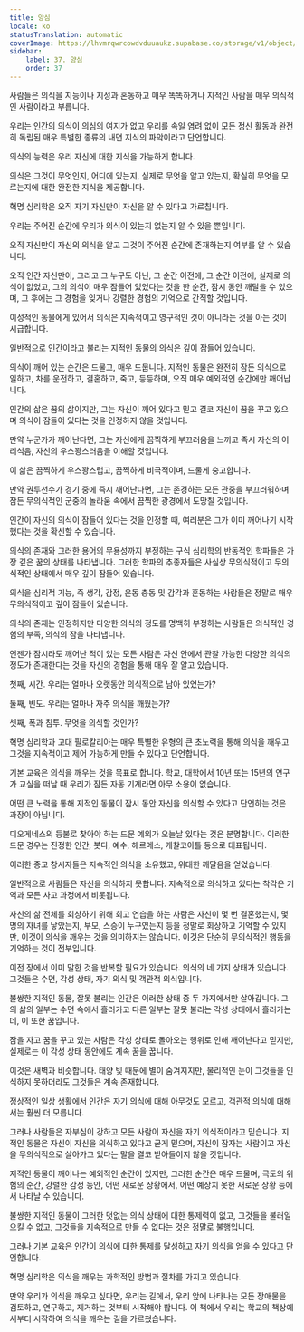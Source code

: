 ```yaml
---
title: 양심
locale: ko
statusTranslation: automatic
coverImage: https://lhvmrqwrcowdvduuaukz.supabase.co/storage/v1/object/public/strapi-uploads/small_cover-educacion-fundamental.webp-2d51a7828a2b1309555be27f7e2a61a0.webp
sidebar:
    label: 37. 양심
    order: 37
---
```

사람들은 의식을 지능이나 지성과 혼동하고 매우 똑똑하거나 지적인 사람을 매우 의식적인 사람이라고 부릅니다.

우리는 인간의 의식이 의심의 여지가 없고 우리를 속일 염려 없이 모든 정신 활동과 완전히 독립된 매우 특별한 종류의 내면 지식의 파악이라고 단언합니다.

의식의 능력은 우리 자신에 대한 지식을 가능하게 합니다.

의식은 그것이 무엇인지, 어디에 있는지, 실제로 무엇을 알고 있는지, 확실히 무엇을 모르는지에 대한 완전한 지식을 제공합니다.

혁명 심리학은 오직 자기 자신만이 자신을 알 수 있다고 가르칩니다.

우리는 주어진 순간에 우리가 의식이 있는지 없는지 알 수 있을 뿐입니다.

오직 자신만이 자신의 의식을 알고 그것이 주어진 순간에 존재하는지 여부를 알 수 있습니다.

오직 인간 자신만이, 그리고 그 누구도 아닌, 그 순간 이전에, 그 순간 이전에, 실제로 의식이 없었고, 그의 의식이 매우 잠들어 있었다는 것을 한 순간, 잠시 동안 깨달을 수 있으며, 그 후에는 그 경험을 잊거나 강렬한 경험의 기억으로 간직할 것입니다.

이성적인 동물에게 있어서 의식은 지속적이고 영구적인 것이 아니라는 것을 아는 것이 시급합니다.

일반적으로 인간이라고 불리는 지적인 동물의 의식은 깊이 잠들어 있습니다.

의식이 깨어 있는 순간은 드물고, 매우 드뭅니다. 지적인 동물은 완전히 잠든 의식으로 일하고, 차를 운전하고, 결혼하고, 죽고, 등등하며, 오직 매우 예외적인 순간에만 깨어납니다.

인간의 삶은 꿈의 삶이지만, 그는 자신이 깨어 있다고 믿고 결코 자신이 꿈을 꾸고 있으며 의식이 잠들어 있다는 것을 인정하지 않을 것입니다.

만약 누군가가 깨어난다면, 그는 자신에게 끔찍하게 부끄러움을 느끼고 즉시 자신의 어리석음, 자신의 우스꽝스러움을 이해할 것입니다.

이 삶은 끔찍하게 우스꽝스럽고, 끔찍하게 비극적이며, 드물게 숭고합니다.

만약 권투선수가 경기 중에 즉시 깨어난다면, 그는 존경하는 모든 관중을 부끄러워하며 잠든 무의식적인 군중의 놀라움 속에서 끔찍한 광경에서 도망칠 것입니다.

인간이 자신의 의식이 잠들어 있다는 것을 인정할 때, 여러분은 그가 이미 깨어나기 시작했다는 것을 확신할 수 있습니다.

의식의 존재와 그러한 용어의 무용성까지 부정하는 구식 심리학의 반동적인 학파들은 가장 깊은 꿈의 상태를 나타냅니다. 그러한 학파의 추종자들은 사실상 무의식적이고 무의식적인 상태에서 매우 깊이 잠들어 있습니다.

의식을 심리적 기능, 즉 생각, 감정, 운동 충동 및 감각과 혼동하는 사람들은 정말로 매우 무의식적이고 깊이 잠들어 있습니다.

의식의 존재는 인정하지만 다양한 의식의 정도를 명백히 부정하는 사람들은 의식적인 경험의 부족, 의식의 잠을 나타냅니다.

언젠가 잠시라도 깨어난 적이 있는 모든 사람은 자신 안에서 관찰 가능한 다양한 의식의 정도가 존재한다는 것을 자신의 경험을 통해 매우 잘 알고 있습니다.

첫째, 시간. 우리는 얼마나 오랫동안 의식적으로 남아 있었는가?

둘째, 빈도. 우리는 얼마나 자주 의식을 깨웠는가?

셋째, 폭과 침투. 무엇을 의식할 것인가?

혁명 심리학과 고대 필로칼리아는 매우 특별한 유형의 큰 초노력을 통해 의식을 깨우고 그것을 지속적이고 제어 가능하게 만들 수 있다고 단언합니다.

기본 교육은 의식을 깨우는 것을 목표로 합니다. 학교, 대학에서 10년 또는 15년의 연구가 교실을 떠날 때 우리가 잠든 자동 기계라면 아무 소용이 없습니다.

어떤 큰 노력을 통해 지적인 동물이 잠시 동안 자신을 의식할 수 있다고 단언하는 것은 과장이 아닙니다.

디오게네스의 등불로 찾아야 하는 드문 예외가 오늘날 있다는 것은 분명합니다. 이러한 드문 경우는 진정한 인간, 붓다, 예수, 헤르메스, 케찰코아틀 등으로 대표됩니다.

이러한 종교 창시자들은 지속적인 의식을 소유했고, 위대한 깨달음을 얻었습니다.

일반적으로 사람들은 자신을 의식하지 못합니다. 지속적으로 의식하고 있다는 착각은 기억과 모든 사고 과정에서 비롯됩니다.

자신의 삶 전체를 회상하기 위해 회고 연습을 하는 사람은 자신이 몇 번 결혼했는지, 몇 명의 자녀를 낳았는지, 부모, 스승이 누구였는지 등을 정말로 회상하고 기억할 수 있지만, 이것이 의식을 깨우는 것을 의미하지는 않습니다. 이것은 단순히 무의식적인 행동을 기억하는 것이 전부입니다.

이전 장에서 이미 말한 것을 반복할 필요가 있습니다. 의식의 네 가지 상태가 있습니다. 그것들은 수면, 각성 상태, 자기 의식 및 객관적 의식입니다.

불쌍한 지적인 동물, 잘못 불리는 인간은 이러한 상태 중 두 가지에서만 살아갑니다. 그의 삶의 일부는 수면 속에서 흘러가고 다른 일부는 잘못 불리는 각성 상태에서 흘러가는데, 이 또한 꿈입니다.

잠을 자고 꿈을 꾸고 있는 사람은 각성 상태로 돌아오는 행위로 인해 깨어난다고 믿지만, 실제로는 이 각성 상태 동안에도 계속 꿈을 꿉니다.

이것은 새벽과 비슷합니다. 태양 빛 때문에 별이 숨겨지지만, 물리적인 눈이 그것들을 인식하지 못하더라도 그것들은 계속 존재합니다.

정상적인 일상 생활에서 인간은 자기 의식에 대해 아무것도 모르고, 객관적 의식에 대해서는 훨씬 더 모릅니다.

그러나 사람들은 자부심이 강하고 모든 사람이 자신을 자기 의식적이라고 믿습니다. 지적인 동물은 자신이 자신을 의식하고 있다고 굳게 믿으며, 자신이 잠자는 사람이고 자신을 무의식적으로 살아가고 있다는 말을 결코 받아들이지 않을 것입니다.

지적인 동물이 깨어나는 예외적인 순간이 있지만, 그러한 순간은 매우 드물며, 극도의 위험의 순간, 강렬한 감정 동안, 어떤 새로운 상황에서, 어떤 예상치 못한 새로운 상황 등에서 나타날 수 있습니다.

불쌍한 지적인 동물이 그러한 덧없는 의식 상태에 대한 통제력이 없고, 그것들을 불러일으킬 수 없고, 그것들을 지속적으로 만들 수 없다는 것은 정말로 불행입니다.

그러나 기본 교육은 인간이 의식에 대한 통제를 달성하고 자기 의식을 얻을 수 있다고 단언합니다.

혁명 심리학은 의식을 깨우는 과학적인 방법과 절차를 가지고 있습니다.

만약 우리가 의식을 깨우고 싶다면, 우리는 길에서, 우리 앞에 나타나는 모든 장애물을 검토하고, 연구하고, 제거하는 것부터 시작해야 합니다. 이 책에서 우리는 학교의 책상에서부터 시작하여 의식을 깨우는 길을 가르쳤습니다.
